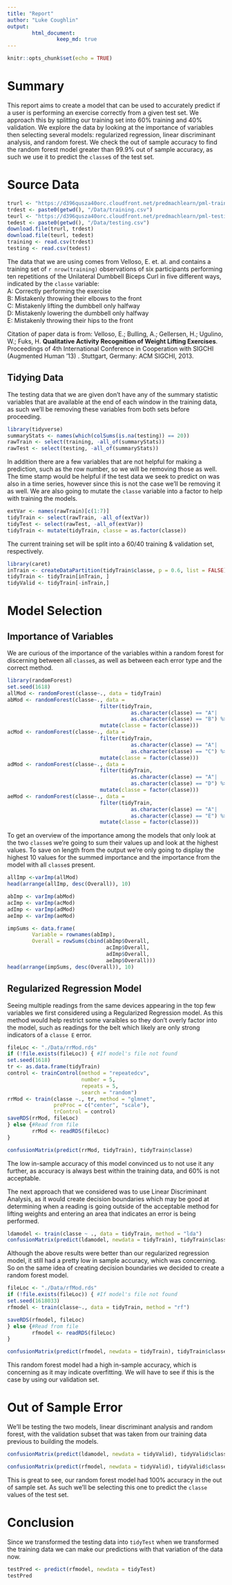 ```yaml
---
title: "Report"
author: "Luke Coughlin"
output: 
        html_document:
                keep_md: true
---
```


```r
knitr::opts_chunk$set(echo = TRUE)
```


# Summary  
This report aims to create a model that can be used to accurately predict if a user is performing an exercise correctly from a given test set. We approach this by splitting our training set into 60% training and 40% validation. We explore the data by looking at the importance of variables then selecting several models: regularized regression, linear discriminant analysis, and random forest. We check the out of sample accuracy to find the random forest model greater than 99.9% out of sample accuracy, as such we use it to predict the `classe`s of the test set.  


# Source Data  

```r
trurl <- "https://d396qusza40orc.cloudfront.net/predmachlearn/pml-training.csv"
trdest <- paste0(getwd(), "/Data/training.csv")
teurl <- "https://d396qusza40orc.cloudfront.net/predmachlearn/pml-testing.csv"
tedest <- paste0(getwd(), "/Data/testing.csv")
download.file(trurl, trdest)
download.file(teurl, tedest)
training <- read.csv(trdest)
testing <- read.csv(tedest)
```
The data that we are using comes from Velloso, E. et. al. and contains a training set of `r nrow(training)` observations of six participants performing ten repetitions of the Unilateral Dumbbell Biceps Curl in five different ways, indicated by the `classe` variable:  
A: Correctly performing the exercise  
B: Mistakenly throwing their elbows to the front  
C: Mistakenly lifting the dumbbell only halfway  
D: Mistakenly lowering the dumbbell only halfway  
E: Mistakenly throwing their hips to the front  

Citation of paper data is from: 
Velloso, E.; Bulling, A.; Gellersen, H.; Ugulino, W.; Fuks, H. **Qualitative Activity Recognition of Weight Lifting Exercises**. Proceedings of 4th International Conference in Cooperation with SIGCHI (Augmented Human '13) . Stuttgart, Germany: ACM SIGCHI, 2013. 

## Tidying Data  
The testing data that we are given don't have any of the summary statistic variables that are available at the end of each window in the training data, as such we'll be removing these variables from both sets before proceeding.  
```r
library(tidyverse)
summaryStats <- names(which(colSums(is.na(testing)) == 20))
rawTrain <- select(training, -all_of(summaryStats))
rawTest <- select(testing, -all_of(summaryStats))
```

In addition there are a few variables that are not helpful for making a prediction, such as the row number, so we will be removing those as well. The time stamp would be helpful if the test data we seek to predict on was also in a time series, however since this is not the case we'll be removing it as well. We are also going to mutate the `classe` variable into a factor to help with training the models.  
```r
extVar <- names(rawTrain)[c(1:7)]
tidyTrain <- select(rawTrain, -all_of(extVar))
tidyTest <- select(rawTest, -all_of(extVar))
tidyTrain <- mutate(tidyTrain, classe = as.factor(classe))
```

The current training set will be split into a 60/40 training & validation set, respectively.    
```r
library(caret)
inTrain <- createDataPartition(tidyTrain$classe, p = 0.6, list = FALSE)
tidyTrain <- tidyTrain[inTrain, ]
tidyValid <- tidyTrain[-inTrain,]

```

# Model Selection  

## Importance of Variables  

We are curious of the importance of the variables within a random forest for discerning between all `classe`s, as well as between each error type and the correct method. 
```r
library(randomForest)
set.seed(1618)
allMod <- randomForest(classe~., data = tidyTrain)
abMod <- randomForest(classe~., data = 
                              filter(tidyTrain,
                                        as.character(classe) == "A"|
                                        as.character(classe) == "B") %>%
                              mutate(classe = factor(classe)))
acMod <- randomForest(classe~., data = 
                              filter(tidyTrain,
                                        as.character(classe) == "A"|
                                        as.character(classe) == "C") %>%
                              mutate(classe = factor(classe)))
adMod <- randomForest(classe~., data = 
                              filter(tidyTrain,
                                        as.character(classe) == "A"|
                                        as.character(classe) == "D") %>%
                              mutate(classe = factor(classe)))
aeMod <- randomForest(classe~., data = 
                              filter(tidyTrain,
                                        as.character(classe) == "A"|
                                        as.character(classe) == "E") %>%
                              mutate(classe = factor(classe)))
```

To get an overview of the importance among the models that only look at the two `classe`s we're going to sum their values up and look at the highest values. To save on length from the output we're only going to display the highest 10 values for the summed importance and the importance from the model with all `classe`s present.

```r
allImp <-varImp(allMod)
head(arrange(allImp, desc(Overall)), 10)

abImp <- varImp(abMod)
acImp <- varImp(acMod)
adImp <- varImp(adMod)
aeImp <- varImp(aeMod)

impSums <- data.frame(
        Variable = rownames(abImp),
        Overall = rowSums(cbind(abImp$Overall, 
                                acImp$Overall,
                                adImp$Overall, 
                                aeImp$Overall)))
head(arrange(impSums, desc(Overall)), 10)
```

## Regularized Regression Model  
Seeing multiple readings from the same devices appearing in the top few variables we first considered using a Regularized Regression model. As this method would help restrict some varaibles so they don't overly factor into the model, such as readings for the belt which likely are only strong indicators of a `classe E` error.  
```r
fileLoc <- "./Data/rrMod.rds"
if (!file.exists(fileLoc)) { #If model's file not found
set.seed(1618)
tr <- as.data.frame(tidyTrain)
control <- trainControl(method = "repeatedcv",
                        number = 5,
                        repeats = 5,
                        search = "random")
rrMod <- train(classe ~., tr, method = "glmnet",
               preProc = c("center", "scale"),
               trControl = control)
saveRDS(rrMod, fileLoc)
} else {#Read from file
        rrMod <- readRDS(fileLoc)
}

confusionMatrix(predict(rrMod, tidyTrain), tidyTrain$classe)
```

The low in-sample accuracy of this model convinced us to not use it any further, as accuracy is always best within the training data, and 60% is not acceptable.   


The next approach that we considered was to use Linear Discriminant Analysis, as it would create decision boundaries which may be good at determining when a reading is going outside of the acceptable method for lifting weights and entering an area that indicates an error is being performed.  
```r
ldamodel <- train(classe ~ ., data = tidyTrain, method = "lda")
confusionMatrix(predict(ldamodel, newdata = tidyTrain), tidyTrain$classe)
```

Although the above results were better than our regularized regression model, it still had a pretty low in sample accuracy, which was concerning. So on the same idea of creating decision boundaries we decided to create a random forest model.
```r
fileLoc <- "./Data/rfMod.rds"
if (!file.exists(fileLoc)) { #If model's file not found
set.seed(1618033)
rfmodel <- train(classe~., data = tidyTrain, method = "rf")

saveRDS(rfmodel, fileLoc)
} else {#Read from file
        rfmodel <- readRDS(fileLoc)
}

confusionMatrix(predict(rfmodel, newdata = tidyTrain), tidyTrain$classe)
```
This random forest model had a high in-sample accuracy, which is concerning as it may indicate overfitting. We will have to see if this is the case by using our validation set.


# Out of Sample Error  

We'll be testing the two models, linear discriminant analysis and random forest, with the validation subset that was taken from our training data previous to building the models.
```r
confusionMatrix(predict(ldamodel, newdata = tidyValid), tidyValid$classe)
```


```r
confusionMatrix(predict(rfmodel, newdata = tidyValid), tidyValid$classe)
```
This is great to see, our random forest model had 100% accuracy in the out of sample set. As such we'll be selecting this one to predict the `classe` values of the test set.  



# Conclusion
Since we transformed the testing data into `tidyTest` when we transformed the training data we can make our predictions with that variation of the data now.  
```r
testPred <- predict(rfmodel, newdata = tidyTest)
testPred
```
